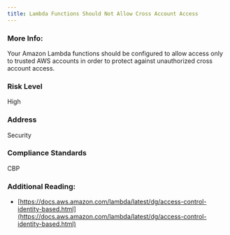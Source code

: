 ```yaml
---
title: Lambda Functions Should Not Allow Cross Account Access
---
```


### More Info:

Your Amazon Lambda functions should be configured to allow access only to trusted AWS accounts in order to protect against unauthorized cross account access.

### Risk Level

High

### Address

Security

### Compliance Standards

CBP

### Additional Reading:

- [https://docs.aws.amazon.com/lambda/latest/dg/access-control-identity-based.html](https://docs.aws.amazon.com/lambda/latest/dg/access-control-identity-based.html)
